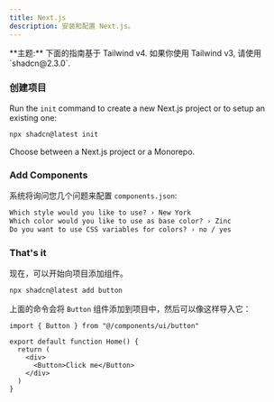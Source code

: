 ```yaml
---
title: Next.js
description: 安装和配置 Next.js。
---
```


<Callout className="bg-blue-50 border-blue-600 dark:border-blue-900 dark:bg-blue-950 mb-6 [&_code]:bg-blue-100 dark:[&_code]:bg-blue-900">
  **主题:** 下面的指南基于 Tailwind v4. 如果你使用 Tailwind
  v3, 请使用 `shadcn@2.3.0`.
</Callout>

<Steps>

### 创建项目

Run the `init` command to create a new Next.js project or to setup an existing one:

```bash
npx shadcn@latest init
```

Choose between a Next.js project or a Monorepo.

### Add Components

系统将询问您几个问题来配置 `components.json`:

```txt showLineNumbers
Which style would you like to use? › New York
Which color would you like to use as base color? › Zinc
Do you want to use CSS variables for colors? › no / yes
```

### That's it

现在，可以开始向项目添加组件。

```bash
npx shadcn@latest add button
```
上面的命令会将 `Button` 组件添加到项目中，然后可以像这样导入它：

```tsx {1,6} showLineNumbers
import { Button } from "@/components/ui/button"

export default function Home() {
  return (
    <div>
      <Button>Click me</Button>
    </div>
  )
}
```

</Steps>

